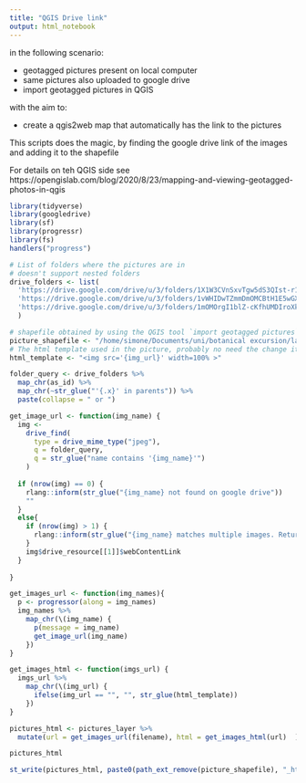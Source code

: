 ```yaml
---
title: "QGIS Drive link"
output: html_notebook
---
```


in the following scenario:

- geotagged pictures present on local computer
- same pictures also uploaded to google drive
- import geotagged pictures in QGIS

with the aim to:

- create a qgis2web map that automatically has the link to the pictures

This scripts does the magic, by finding the google drive link of the images and adding it to the shapefile

For details on teh QGIS side see https://opengislab.com/blog/2020/8/23/mapping-and-viewing-geotagged-photos-in-qgis 

```r
library(tidyverse)
library(googledrive)
library(sf)
library(progressr)
library(fs)
handlers("progress")
```

```r
# List of folders where the pictures are in
# doesn't support nested folders
drive_folders <- list(
  'https://drive.google.com/drive/u/3/folders/1X1W3CVnSxvTgw5dS3QIst-r1qsovCKv4',
  'https://drive.google.com/drive/u/3/folders/1vWHIDwTZmmDmOMCBtH1E5wGXsZx0gAIR',
  'https://drive.google.com/drive/u/3/folders/1mOMOrgI1blZ-cKfhUMDIroXkh0tJweCb'
  )

# shapefile obtained by using the QGIS tool `import geotagged pictures`
picture_shapefile <- "/home/simone/Documents/uni/botanical excursion/layer_geotagged_pictures.gpkg"
# The html template used in the picture, probably no need the change it
html_template <- "<img src='{img_url}' width=100% >"
```

```r
folder_query <- drive_folders %>% 
  map_chr(as_id) %>% 
  map_chr(~str_glue("'{.x}' in parents")) %>% 
  paste(collapse = " or ")
```




```r
get_image_url <- function(img_name) {
  img <-
    drive_find(
      type = drive_mime_type("jpeg"),
      q = folder_query,
      q = str_glue("name contains '{img_name}'")
    )
  
  if (nrow(img) == 0) {
    rlang::inform(str_glue("{img_name} not found on google drive"))
    ""
  }
  else{
    if (nrow(img) > 1) {
      rlang::inform(str_glue("{img_name} matches multiple images. Returning first"))
    }
    img$drive_resource[[1]]$webContentLink
  }
  
}

get_images_url <- function(img_names){
  p <- progressor(along = img_names)
  img_names %>%
    map_chr(\(img_name) {
      p(message = img_name)
      get_image_url(img_name)
    })  
}

get_images_html <- function(imgs_url) {
  imgs_url %>%
    map_chr(\(img_url) {
      ifelse(img_url == "", "", str_glue(html_template))
    })
}
```


```r
pictures_html <- pictures_layer %>% 
  mutate(url = get_images_url(filename), html = get_images_html(url)  )
```

```r
pictures_html
```



```r
st_write(pictures_html, paste0(path_ext_remove(picture_shapefile), "_html.", path_ext(picture_shapefile)), append=FALSE)
```

